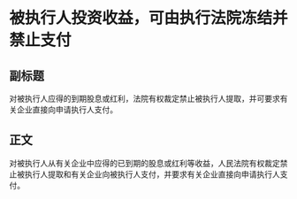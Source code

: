 # 被执行人投资收益，可由执行法院冻结并禁止支付
## 副标题
对被执行人应得的到期股息或红利，法院有权裁定禁止被执行人提取，并可要求有关企业直接向申请执行人支付。
## 正文
对被执行人从有关企业中应得的已到期的股息或红利等收益，人民法院有权裁定禁止被执行人提取和有关企业向被执行人支付，并要求有关企业直接向申请执行人支付。